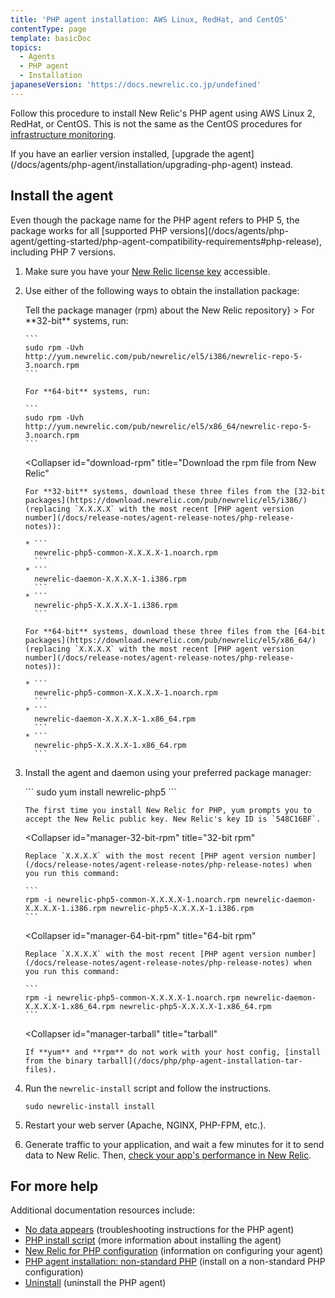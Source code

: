 ```yaml
---
title: 'PHP agent installation: AWS Linux, RedHat, and CentOS'
contentType: page
template: basicDoc
topics:
  - Agents
  - PHP agent
  - Installation
japaneseVersion: 'https://docs.newrelic.co.jp/undefined'
---
```


Follow this procedure to install New Relic's PHP agent using AWS Linux 2, RedHat, or CentOS. This is not the same as the CentOS procedures for [infrastructure monitoring](/docs/infrastructure/new-relic-infrastructure/installation/install-infrastructure-linux#yum-based).

<Callout variant="important">
  If you have an earlier version installed, [upgrade the agent](/docs/agents/php-agent/installation/upgrading-php-agent) instead.
</Callout>

## Install the agent

<Callout variant="tip">
  Even though the package name for the PHP agent refers to PHP 5, the package works for all [supported PHP versions](/docs/agents/php-agent/getting-started/php-agent-compatibility-requirements#php-release), including PHP 7 versions.
</Callout>

1. Make sure you have your [New Relic license key](/docs/agents/php-agent/getting-started/php-agent-compatibility-requirements#license_key) accessible.
2. Use either of the following ways to obtain the installation package:

   <CollapserGroup>
     <Collapser
       id="tell-rpm"
       title={<>Tell the package manager (<InlineCode>rpm</InlineCode>) about the New Relic repository</>}
     >
       For **32-bit** systems, run:

       ```
       sudo rpm -Uvh http://yum.newrelic.com/pub/newrelic/el5/i386/newrelic-repo-5-3.noarch.rpm
       ```

       For **64-bit** systems, run:

       ```
       sudo rpm -Uvh http://yum.newrelic.com/pub/newrelic/el5/x86_64/newrelic-repo-5-3.noarch.rpm
       ```
     </Collapser>

     <Collapser
       id="download-rpm"
       title="Download the rpm file from New Relic"
     >
       For **32-bit** systems, download these three files from the [32-bit packages](https://download.newrelic.com/pub/newrelic/el5/i386/) (replacing `X.X.X.X` with the most recent [PHP agent version number](/docs/release-notes/agent-release-notes/php-release-notes)):

       * ```
         newrelic-php5-common-X.X.X.X-1.noarch.rpm
         ```
       * ```
         newrelic-daemon-X.X.X.X-1.i386.rpm
         ```
       * ```
         newrelic-php5-X.X.X.X-1.i386.rpm
         ```

       For **64-bit** systems, download these three files from the [64-bit packages](https://download.newrelic.com/pub/newrelic/el5/x86_64/) (replacing `X.X.X.X` with the most recent [PHP agent version number](/docs/release-notes/agent-release-notes/php-release-notes)):

       * ```
         newrelic-php5-common-X.X.X.X-1.noarch.rpm
         ```
       * ```
         newrelic-daemon-X.X.X.X-1.x86_64.rpm
         ```
       * ```
         newrelic-php5-X.X.X.X-1.x86_64.rpm
         ```
     </Collapser>
   </CollapserGroup>
3. Install the agent and daemon using your preferred package manager:

   <CollapserGroup>
     <Collapser
       id="manager-yum"
       title="yum"
     >
       ```
       sudo yum install newrelic-php5
       ```

       The first time you install New Relic for PHP, yum prompts you to accept the New Relic public key. New Relic's key ID is `548C16BF`.
     </Collapser>

     <Collapser
       id="manager-32-bit-rpm"
       title="32-bit rpm"
     >
       Replace `X.X.X.X` with the most recent [PHP agent version number](/docs/release-notes/agent-release-notes/php-release-notes) when you run this command:

       ```
       rpm -i newrelic-php5-common-X.X.X.X-1.noarch.rpm newrelic-daemon-X.X.X.X-1.i386.rpm newrelic-php5-X.X.X.X-1.i386.rpm
       ```
     </Collapser>

     <Collapser
       id="manager-64-bit-rpm"
       title="64-bit rpm"
     >
       Replace `X.X.X.X` with the most recent [PHP agent version number](/docs/release-notes/agent-release-notes/php-release-notes) when you run this command:

       ```
       rpm -i newrelic-php5-common-X.X.X.X-1.noarch.rpm newrelic-daemon-X.X.X.X-1.x86_64.rpm newrelic-php5-X.X.X.X-1.x86_64.rpm
       ```
     </Collapser>

     <Collapser
       id="manager-tarball"
       title="tarball"
     >
       If **yum** and **rpm** do not work with your host config, [install from the binary tarball](/docs/php/php-agent-installation-tar-files).
     </Collapser>
   </CollapserGroup>
4. Run the `newrelic-install` script and follow the instructions.

   ```
   sudo newrelic-install install
   ```
5. Restart your web server (Apache, NGINX, PHP-FPM, etc.).
6. Generate traffic to your application, and wait a few minutes for it to send data to New Relic. Then, [check your app's performance in New Relic](/docs/apm/applications-menu/monitoring/apm-overview-page).

## For more help

Additional documentation resources include:

* [No data appears](/docs/agents/php-agent/troubleshooting/no-data-appears-php) (troubleshooting instructions for the PHP agent)
* [PHP install script](/docs/php/the-newrelic-install-script) (more information about installing the agent)
* [New Relic for PHP configuration](/docs/agents/php-agent/getting-started/new-relic-php#configuration) (information on configuring your agent)
* [PHP agent installation: non-standard PHP](/docs/php/php-agent-installation-non-standard-php) (install on a non-standard PHP configuration)
* [Uninstall](/docs/agents/php-agent/advanced-installation/uninstalling-php-agent) (uninstall the PHP agent)
